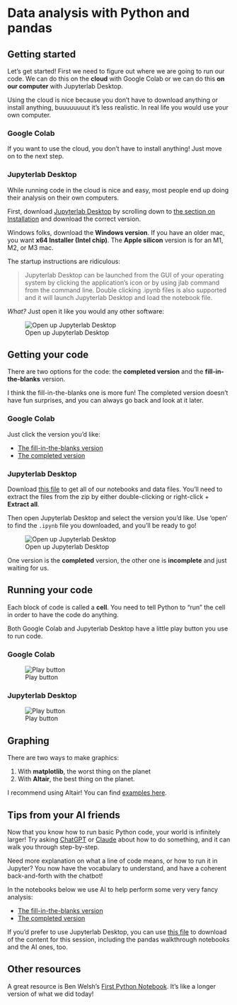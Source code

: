 # Data analysis with Python and pandas

## Getting started

Let's get started! First we need to figure out where we are going to run our code. We can do this on the **cloud** with Google Colab or we can do this **on our computer** with Jupyterlab Desktop. 

Using the cloud is nice because you don't have to download anything or install anything, buuuuuuuut it's less realistic. In real life you would use your own computer.

::: {.panel-tabset}

### Google Colab

If you want to use the cloud, you don't have to install anything! Just move on to the next step.

### Jupyterlab Desktop 

While running code in the cloud is nice and easy, most people end up doing their analysis on their own computers.

First, download [Jupyterlab Desktop](https://github.com/Jupyterlab/Jupyterlab-desktop) by scrolling down to [the section on Installation](https://github.com/Jupyterlab/Jupyterlab-desktop?tab=readme-ov-file#installation) and download the correct version.

Windows folks, download the **Windows version**. If you have an older mac, you want **x64 Installer (Intel chip)**. The **Apple silicon** version is for an M1, M2, or M3 mac.

The startup instructions are ridiculous:

> Jupyterlab Desktop can be launched from the GUI of your operating system by clicking the application's icon or by using jlab command from the command line. Double clicking .ipynb files is also supported and it will launch Jupyterlab Desktop and load the notebook file.

*What?* Just open it like you would any other software:

![Open up Jupyterlab Desktop](images/open-up.png)

:::

## Getting your code

There are two options for the code: the **completed version** and the **fill-in-the-blanks** version.

I think the fill-in-the-blanks one is more fun! The completed version doesn't have fun surprises, and you can always go back and look at it later.

::: {.panel-tabset}

### Google Colab

Just click the version you'd like:

* [The fill-in-the-blanks version](https://colab.research.google.com/github/jsoma/2024-birn/blob/main/01-pandas/01%20-%20Data%20analysis%20with%20pandas%20(incomplete).ipynb)
* [The completed version](https://colab.research.google.com/github/jsoma/2024-birn/blob/main/01-pandas/01%20-%20Data%20analysis%20with%20pandas%20(completed).ipynb)

### Jupyterlab Desktop 

Download [this file](https://raw.githubusercontent.com/jsoma/2024-birn/main/01-pandas/pandas-content.zip) to get all of our notebooks and data files. You'll need to extract the files from the zip by either double-clicking or right-click + **Extract all**.

Then open Jupyterlab Desktop and select the version you'd like. Use 'open' to find the `.ipynb` file you downloaded, and you'll be ready to go!

![Open up Jupyterlab Desktop](images/open-notebook.png)

One version is the **completed** version, the other one is **incomplete** and just waiting for us.

:::

## Running your code

Each block of code is called a **cell**. You need to tell Python to "run" the cell in order to have the code do anything.

Both Google Colab and Jupyterlab Desktop have a little play button you use to run code.

::: {.panel-tabset}

### Google Colab

![Play button](images/play-Jupyterlab.png)

### Jupyterlab Desktop

![Play button](images/play-colab.png)

:::

## Graphing

There are two ways to make graphics:

1. With **matplotlib**, the worst thing on the planet
2. With **Altair**, the best thing on the planet.

I recommend using Altair! You can find [examples here](https://altair-viz.github.io/gallery/index.html).

## Tips from your AI friends

Now that you know how to run basic Python code, your world is infinitely larger! Try asking [ChatGPT](https://chatgpt.com) or [Claude](https://claude.ai/) about how to do something, and it can walk you through step-by-step.

Need more explanation on what a line of code means, or how to run it in Jupyter? You now have the vocabulary to understand, and have a coherent back-and-forth with the chatbot!

In the notebooks below we use AI to help perform some very very fancy analysis:

* [The fill-in-the-blanks version](https://colab.research.google.com/github/jsoma/2024-birn/blob/main/01-pandas/02%20-%20Using%20AI%20about%20AI%20(incomplete).ipynb)
* [The completed version](https://colab.research.google.com/github/jsoma/2024-birn/blob/main/01-pandas/02%20-%20Using%20AI%20about%20AI%20(completed).ipynb)

If you'd prefer to use Jupyterlab Desktop, you can use [this file](https://raw.githubusercontent.com/jsoma/2024-birn/main/01-pandas/pandas-content.zip) to download of the content for this session, including the pandas walkthrough notebooks and the AI ones, too.

## Other resources

A great resource is Ben Welsh's [First Python Notebook](https://palewi.re/docs/first-python-notebook/index.html). It's like a longer version of what we did today!
